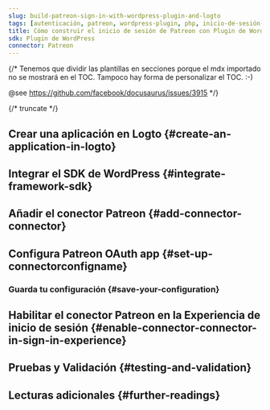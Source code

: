 ```yaml
---
slug: build-patreon-sign-in-with-wordpress-plugin-and-logto
tags: [autenticación, patreon, wordpress-plugin, php, inicio-de-sesión-social, inicio-de-sesión, login]
title: Cómo construir el inicio de sesión de Patreon con Plugin de WordPress
sdk: Plugin de WordPress
connector: Patreon
---
```


{/*
  Tenemos que dividir las plantillas en secciones porque el mdx importado no se mostrará en el TOC.
  Tampoco hay forma de personalizar el TOC. :-)

  @see https://github.com/facebook/docusaurus/issues/3915
*/}




{/* truncate */}

<Intro connector={connector} sdk="Plugin de WordPress" link="https://wordpress.org/" />

## Crear una aplicación en Logto \{#create-an-application-in-logto}

<CreateApplication type="Traditional web" framework="WordPress" />

## Integrar el SDK de WordPress \{#integrate-framework-sdk}

<IntegrateSdk />

## Añadir el conector Patreon \{#add-connector-connector}

<AddSocialConnector connector={connector} framework="WordPress" />

## Configura Patreon OAuth app \{#set-up-connectorconfigname}

<ConnectorGuide />

### Guarda tu configuración \{#save-your-configuration}

<SaveYourConfiguration connector={connector} />

## Habilitar el conector Patreon en la Experiencia de inicio de sesión \{#enable-connector-connector-in-sign-in-experience}

<EnableSocialConnector connector={connector} />

## Pruebas y Validación \{#testing-and-validation}

<TestingAndValidation connector={connector} sdk="Plugin de WordPress" />

## Lecturas adicionales \{#further-readings}

<FurtherReadings />
